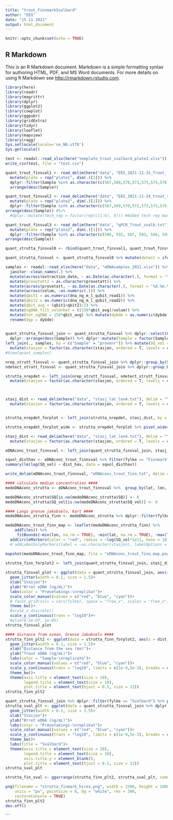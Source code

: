 ```yaml
---
title: "trout_FinnmarkSvalbard"
author: "EEG"
date: "15 11 2021"
output: html_document
---
```


```r
knitr::opts_chunk$set(echo = TRUE)
```

## R Markdown

This is an R Markdown document. Markdown is a simple formatting syntax for authoring HTML, PDF, and MS Word documents. For more details on using R Markdown see <http://rmarkdown.rstudio.com>.
```r
library(here)
library(readr)
library(magrittr)
library(dplyr)
library(ggplot2)
library(cowplot)
library(ggpubr)
library(gridExtra)
library(tidyr)
library(leaflet)
library(mapview)
library(ragg)
Sys.setlocale(locale='no_NB.utf8')
Sys.getlocale()

```
```r
test <- readxl::read_xlsx(here("template_trout_svalbard_plate2.xlsx"))
write_csv(test, file = "test.csv")
```


```r
quant_trout_finsval1 <- read_delim(here("data", "EEG_2021-11-15_Trout_finn_svalb_plate1_CFX96_038st2.txt")) %>% 
  mutate(plate = rep("plate1", dim(.)[1])) %>% 
  dplyr::filter(Sample %in% as.character(c(567,568,570,571,573,574,576,577,579,580,582,583,586,587,589,590,592,593))) %>% 
  arrange(desc(Sample))

quant_trout_finsval2 <- read_delim(here("data", "EEG_2021-11-24_trout_svalfinnm_plate2_CFX96_038std.txt")) %>% 
  mutate(plate = rep("plate2", dim(.)[1])) %>% 
  dplyr::filter(Sample %in% as.character(c(567,569,570,572,573,575,576, 578,579,581,582,584,586,588,589,591,592,594))) %>% 
arrange(desc(Sample)) #%>% 
  #dplyr::mutate(tech_rep = factor(rep(c(1:6), 9))) #Added tech rep manually

quant_trout_finsval3 <- read_delim(here("data", "qPCR_Trout_svalb.txt")) %>% 
  mutate(plate = rep("plate2", dim(.)[1])) %>% 
  dplyr::filter(Sample %in% as.character(c(586, 592, 587, 593, 588, 594, 589, 590, 591))) %>% 
arrange(desc(Sample))

quant_strutta_finsval0 <- rbind(quant_trout_finsval1, quant_trout_finsval2, quant_trout_finsval3)

quant_strutta_finsval <- quant_strutta_finsval0 %>% mutate(detect = ifelse(SQ == "NaN", 0, 1))

samples <- readxl::read_xlsx(here("data", "eDNAsamples_2021.xlsx")) %>%
  janitor::clean_names(.) %>% 
  mutate(across(extraction_date, ~ as.Date(as.character(.), format = '%Y-%m-%d'))) %>%
  mutate(provetatt2 = as.character(provetatt)) %>%
  mutate(across(provetatt, ~ as.Date(as.character(.), format = '%d.%m.%Y'))) %>%
  mutate(across(volum, ~as.numeric(.))) %>% 
  mutate(qbit1 = as.numeric(dna_ng_m_l_qubit_read1)) %>% 
  mutate(qbit2 = as.numeric(dna_ng_m_l_qubit_read2)) %>% 
  mutate(qbit_avg = (qbit1+qbit2)/2) %>% 
  mutate(ngDNA_filt_volenhet = ((150*qbit_avg)/volum)) %>% 
  mutate(tot_ngDNA = 150*qbit_avg) %>% mutate(dybde = as.numeric(dybde)) %>% 
  rename(dyp = dybde)
  

```

```r
quant_strutta_finsval_join <- quant_strutta_finsval %>% dplyr::select(Content, Sample, Cq, SQ, plate, tech_rep, detect) %>%  dplyr::mutate(SQ = as.numeric(SQ)) %>% 
  dplyr::arrange(desc(Sample)) %>% dplyr::mutate(Sample = factor(Sample)) %>% 
left_join(., samples, by = c("Sample" = "provenr")) %>% mutate(SQ_vol = SQ/volum) %>% 
  mutate(stasjon = factor(as.character(stasjon, ordered = T, levels = c("4","3","2","1","5","6", "TV", "BT", "LS"))))
#View(quant_samples)

nrep_strutt_finsval <- quant_strutta_finsval_join %>% dplyr::group_by(Sample, sample_rep, stasjon) %>% count()
ndetect_strutt_finsval <- quant_strutta_finsval_join %>% dplyr::group_by(Sample, sample_rep, stasjon) %>% summarise(num_detect = sum(detect))

strutta_nrepdet <- left_join(nrep_strutt_finsval, ndetect_strutt_finsval, by = "Sample") %>% dplyr::select(-sample_rep.y, -stasjon.y) %>% rename(stasjon = stasjon.x, sample_rep = sample_rep.x) %>% 
  mutate(stasjon = factor(as.character(stasjon, ordered = T, levels = c("4","3","2","1","5","6", "TV", "BT", "LS"))))



stasj_dist <- read_delim(here("data", "stasj_lat_lon4.txt"), delim = "\t") %>% dplyr::filter(fylke %in% c("Finnmark")) %>% 
  mutate(stasjon = factor(as.character(stasjon, ordered = T, levels = c("4","3","2","1","5","6"))))


strutta_nrepdet_forplot <- left_join(strutta_nrepdet, stasj_dist, by = "stasjon") %>% mutate(fraction = stringr::str_c(num_detect, n, sep = "/")) %>% ungroup() %>% dplyr::select(sample_rep, stasjon, fraction)

strutta_nrepdet_forplot_wide <- strutta_nrepdet_forplot %>% pivot_wider(names_from = stasjon, values_from = fraction) %>% dplyr::select(`4`, `3`, `2`, `1`, `5`, `6`)

stasj_dist <- read_delim(here("data", "stasj_lat_lon4.txt"), delim = "\t") %>% dplyr::filter(fylke %in% c("Finnmark")) %>% 
  mutate(stasjon = factor(as.character(stasjon, ordered = T, levels = c("4","3","2","1","5","6"))))

eDNAconc_trout_finnsval <- left_join(quant_strutta_finsval_join, stasj_dist, by = c("innsjo" = "innsjo", "stasjon" = "stasjon", "dyp" = "dyp")) %>% dplyr::select(Sample, Cq, SQ, sample_rep, tech_rep, dyp, stasjon, innsjo, fylke.y, volum, SQ_vol, lat, lon, provetatt, dist_hav) %>% rename(fylke = "fylke.y")

sqvol_disthav <- eDNAconc_trout_finnsval %>% filter(fylke == "Finnmark") %>% group_by(dist_hav) %>% summarise_if(is.numeric, ~mean(., na.rm =T))
summary(lm(log(SQ_vol) ~ dist_hav, data = sqvol_disthav))

write_delim(eDNAconc_trout_finnsval, "eDNAconc_trout_finn.txt", delim = "\t")

#### calculate median concentration ####
medeDNAconc_strutta <- eDNAconc_trout_finnsval %>%  group_by(lat, lon, stasjon, fylke) %>% summarise_if(is.numeric, ~median(., na.rm = T))

medeDNAconc_strutta$SQ[is.na(medeDNAconc_strutta$SQ)] <- 0
medeDNAconc_strutta$SQ_vol[is.na(medeDNAconc_strutta$SQ_vol)] <- 0

#### Langs grense jakobselv, kart ####
medeDNAconc_strutta_finn <- medeDNAconc_strutta %>% dplyr::filter(fylke == "Finnmark") 

medeDNAconc_trout_finn_map <- leaflet(medeDNAconc_strutta_finn) %>% 
    addTiles() %>% 
     fitBounds(~min(lon, na.rm = TRUE), ~min(lat, na.rm = TRUE), ~max(lon, na.rm = TRUE), ~max(lat, na.rm = TRUE)+0.04) %>% 
  addCircleMarkers(color = "red", radius = ~log(SQ_vol*1e11, base = 10)) #%>% 
  # addLabelOnlyMarkers(label = ~as.character(stasjon), labelOptions = labelOptions(noHide = T, direction = 'left', textOnly = T, textsize = "20px"))

mapshot(medeDNAconc_trout_finn_map, file = "eDNAconc_trout_finn_map.png")
  
strutta_finn_forplot2 <- left_join(quant_strutta_finsval_join, stasj_dist, by = "stasjon")
```


```r
strutta_finsval_plot <- ggplot(data = quant_strutta_finsval_join, aes(x = factor(stasjon, ordered = T, levels =   c("4","3","2","1","5","6")), y = SQ_vol, color = sample_rep, text = Sample))+
  geom_jitter(width = 0.1, size = 1.5)+
  xlab("Stasjon")+
  ylab("Ørret eDNA (ng/mL)")+
  labs(color = "Prøvetakings-\nreplikat")+
  scale_color_manual(values = c("red", "blue", "cyan"))+
  # facet_grid(cols = vars(fylke), space = "free_x", scales = "free_x", labeller = as_labeller(c("Finnmark" = "Finnmark - Grense Jakobselv", "Svalbard" = "Svalbard")))+
  theme_bw()+
  #scale_x_discrete()
  scale_y_continuous(trans = "log10")#+
  #ylim(0.5e-07, 1e-05)
strutta_finsval_plot

#### distance from ocean, Grense Jakobselv ####
strutta_finn_plt2 <- ggplot(data = strutta_finn_forplot2, aes(x = dist_hav, y = SQ_vol, color = sample_rep))+
  geom_jitter(width = 0.1, size = 1.5)+
  xlab("Distance from the sea (km)")+
  ylab("Trout eDNA (ng/mL)")+
  labs(color = "Sample-\nreplicate")+
  scale_color_manual(values = c("red", "blue", "cyan"))+
  scale_y_continuous(trans = "log10", limits = c(1e-9,5e-3), breaks = c(1e-3, 1e-4, 1e-5, 1e-6, 1e-7, 1e-8, 1e-9))+
  theme_bw()+
  theme(axis.title = element_text(size = 10),
        legend.title = element_text(size = 10),
        plot.title = element_text(hjust = 0.5, size = 12))
strutta_finn_plt2

quant_strutta_finsval_join %>% dplyr::filter(fylke == "Svalbard") %>% pull(SQ_vol)
strutta_sval_plt <- ggplot(data = quant_strutta_finsval_join %>% dplyr::filter(fylke == "Svalbard"), aes(x = stasjon, y = SQ_vol, color = sample_rep))+
  geom_jitter(width = 0.1, size = 1.5)+
  xlab("Stasjon")+
  ylab("Ørret eDNA (ng/mL)")+
  labs(color = "Prøvetakings-\nreplikat")+
  scale_color_manual(values = c("red", "blue", "cyan"))+
  scale_y_continuous(trans = "log10", limits = c(1e-9,5e-3), breaks = c(1e-3, 1e-4, 1e-5, 1e-6, 1e-7, 1e-8, 1e-9), labels = NULL)+
  theme_bw()+
  labs(title = "Svalbard")+
  theme(axis.title = element_text(size = 10),
        legend.title = element_text(size = 10),
        axis.title.y = element_blank(),
        plot.title = element_text(hjust = 0.5, size = 12))
strutta_sval_plt

strutta_fin_sval <- ggarrange(strutta_finn_plt2, strutta_sval_plt, common.legend = TRUE, widths = c(2,1))

png(filename = "strutta_finmark_hires.png", width = 2300, height = 1000,
    units = "px", pointsize = 8, bg = "white", res = 300,
    restoreConsole = TRUE)
strutta_finn_plt2
dev.off()

```
```
